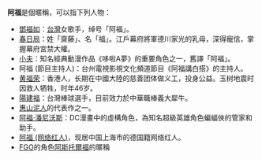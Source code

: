 '''阿福'''是個暱稱，可以指下列人物：
* [[鄧福如|鄧福如]]：[[台灣|台灣]]女歌手，绰号「阿福」。
* [[春日局|春日局]]：姓「齋藤」、名「福」。江戶幕府將軍德川家光的乳母，深得寵信，掌握幕府宮禁大權。
* [[小夫|小夫]]：知名經典動漫作品《哆啦A夢》的重要角色之一，舊譯「阿福」。
* 阿福 (節目主持人)：台州電視影視文化頻道節目《阿福講白搭》的主持人。
* [[黄福荣|黄福荣]]：香港人，长期在中國大陸的慈善团体做义工，投身公益。玉树地震时因救人牺牲，时年46岁。
* [[陽建福|陽建福]]：台灣棒球選手，目前效力於中華職棒義大犀牛。
* [[惠山泥人|惠山泥人]]的代表作之一。
* [[阿福·潘尼沃斯|阿福·潘尼沃斯]]：DC漫畫中的虛構角色，為知名超級英雄角色蝙蝠俠的管家和助手。
* [[阿福_(网络红人)|阿福 (网络红人)]]，现居中国上海市的德国籍网络红人。
* [[FGO|FGO]]的角色[[阿斯托爾福|阿斯托爾福]]的暱稱
{{disambig|Cat=二字消歧义|S}}